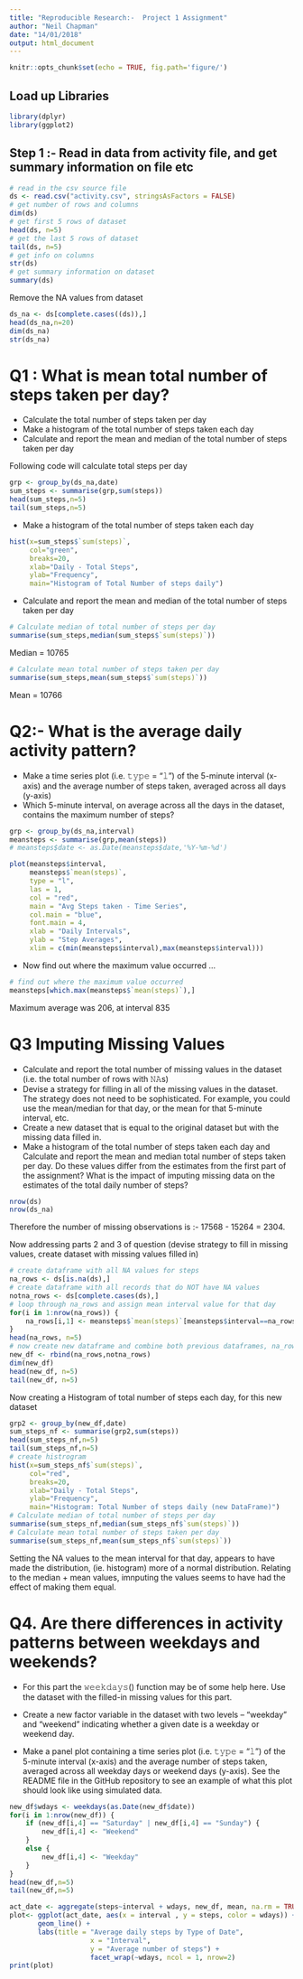 ```yaml
---
title: "Reproducible Research:-  Project 1 Assignment"
author: "Neil Chapman"
date: "14/01/2018"
output: html_document
---
```


```r
knitr::opts_chunk$set(echo = TRUE, fig.path='figure/')
```

## Load up Libraries

```r
library(dplyr)
library(ggplot2)
```

## Step 1 :- Read in data from activity file, and get summary information on file etc

```r
# read in the csv source file
ds <- read.csv("activity.csv", stringsAsFactors = FALSE)
# get number of rows and columns
dim(ds)
# get first 5 rows of dataset
head(ds, n=5)
# get the last 5 rows of dataset
tail(ds, n=5)
# get info on columns
str(ds)
# get summary information on dataset
summary(ds)
```

Remove the NA values from dataset

```r
ds_na <- ds[complete.cases((ds)),]
head(ds_na,n=20)
dim(ds_na)
str(ds_na)
```

# Q1 : What is mean total number of steps taken per day?
- Calculate the total number of steps taken per day
- Make a histogram of the total number of steps taken each day
- Calculate and report the mean and median of the total number of steps taken per day

Following code will calculate total steps per day

```r
grp <- group_by(ds_na,date)
sum_steps <- summarise(grp,sum(steps))
head(sum_steps,n=5)
tail(sum_steps,n=5)
```

- Make a histogram of the total number of steps taken each day
```r
hist(x=sum_steps$`sum(steps)`,
     col="green",
     breaks=20,
     xlab="Daily - Total Steps",
     ylab="Frequency",
     main="Histogram of Total Number of steps daily")
```

- Calculate and report the mean and median of the total number of steps taken per day
```r
# Calculate median of total number of steps per day
summarise(sum_steps,median(sum_steps$`sum(steps)`))
```
Median = 10765
```r
# Calculate mean total number of steps taken per day
summarise(sum_steps,mean(sum_steps$`sum(steps)`))
```
Mean = 10766

# Q2:- What is the average daily activity pattern?

- Make a time series plot (i.e. 𝚝𝚢𝚙𝚎 = "𝚕") of the 5-minute interval (x-axis) and the average number of steps taken, averaged across all days (y-axis)
- Which 5-minute interval, on average across all the days in the dataset, contains the maximum number of steps?
```r
grp <- group_by(ds_na,interval)
meansteps <- summarise(grp,mean(steps))
# meansteps$date <- as.Date(meansteps$date,'%Y-%m-%d')

plot(meansteps$interval, 
     meansteps$`mean(steps)`, 
     type = "l", 
     las = 1, 
     col = "red", 
     main = "Avg Steps taken - Time Series",
     col.main = "blue",
     font.main = 4,
     xlab = "Daily Intervals",
     ylab = "Step Averages",
     xlim = c(min(meansteps$interval),max(meansteps$interval)))
```

- Now find out where the maximum value occurred ...
```r
# find out where the maximum value occurred
meansteps[which.max(meansteps$`mean(steps)`),]
```
Maximum average was 206, at interval 835

# Q3 Imputing Missing Values

- Calculate and report the total number of missing values in the dataset (i.e. the total number of rows with 𝙽𝙰s)
- Devise a strategy for filling in all of the missing values in the dataset. The strategy does not need to be sophisticated. For example, you could use the mean/median for that day, or the mean for that 5-minute interval, etc.
- Create a new dataset that is equal to the original dataset but with the missing data filled in.
- Make a histogram of the total number of steps taken each day and Calculate and report the mean and median total number of steps taken per day. Do these values differ from the estimates from the first part of the assignment? What is the impact of imputing missing data on the estimates of the total daily number of steps?
```r
nrow(ds)
nrow(ds_na)
```
Therefore the number of missing observations is :- 17568 - 15264 =  2304.

Now addressing parts 2 and 3 of question (devise strategy to fill in missing values, create dataset with missing values filled in)

```r
# create dataframe with all NA values for steps
na_rows <- ds[is.na(ds),]
# create dataframe with all records that do NOT have NA values
notna_rows <- ds[complete.cases(ds),]
# loop through na_rows and assign mean interval value for that day
for(i in 1:nrow(na_rows)) {
    na_rows[i,1] <- meansteps$`mean(steps)`[meansteps$interval==na_rows[i,3]]
}
head(na_rows, n=5)
# now create new dataframe and combine both previous dataframes, na_rows and notna_rows
new_df <- rbind(na_rows,notna_rows)
dim(new_df)
head(new_df, n=5)
tail(new_df, n=5)
```
Now creating a Histogram of total number of steps each day, for this new dataset

```r
grp2 <- group_by(new_df,date)
sum_steps_nf <- summarise(grp2,sum(steps))
head(sum_steps_nf,n=5)
tail(sum_steps_nf,n=5)
# create histrogram
hist(x=sum_steps_nf$`sum(steps)`,
     col="red",
     breaks=20,
     xlab="Daily - Total Steps",
     ylab="Frequency",
     main="Histogram: Total Number of steps daily (new DataFrame)")
# Calculate median of total number of steps per day
summarise(sum_steps_nf,median(sum_steps_nf$`sum(steps)`))
# Calculate mean total number of steps taken per day
summarise(sum_steps_nf,mean(sum_steps_nf$`sum(steps)`))
```
Setting the NA values to the mean interval for that day, appears to have made the distribution,
(ie. histogram) more of a normal distribution.
Relating to the median + mean values, imnputing the values seems to have had the effect of making them equal.

# Q4. Are there differences in activity patterns between weekdays and weekends?
- For this part the 𝚠𝚎𝚎𝚔𝚍𝚊𝚢𝚜() function may be of some help here. Use the dataset with the filled-in missing values for this part.

- Create a new factor variable in the dataset with two levels – “weekday” and “weekend” indicating whether a given date is a weekday or weekend day.
- Make a panel plot containing a time series plot (i.e. 𝚝𝚢𝚙𝚎 = "𝚕") of the 5-minute interval (x-axis) and the average number of steps taken, averaged across all weekday days or weekend days (y-axis). See the README file in the GitHub repository to see an example of what this plot should look like using simulated data.

```r
new_df$wdays <- weekdays(as.Date(new_df$date))
for(i in 1:nrow(new_df)) {
    if (new_df[i,4] == "Saturday" | new_df[i,4] == "Sunday") {
        new_df[i,4] <- "Weekend"
    }
    else {
        new_df[i,4] <- "Weekday"
    }
}
head(new_df,n=5)
tail(new_df,n=5)
```
```r
act_date <- aggregate(steps~interval + wdays, new_df, mean, na.rm = TRUE)
plot<- ggplot(act_date, aes(x = interval , y = steps, color = wdays)) +
       geom_line() +
       labs(title = "Average daily steps by Type of Date", 
                    x = "Interval", 
                    y = "Average number of steps") +
                    facet_wrap(~wdays, ncol = 1, nrow=2)
print(plot)
```


